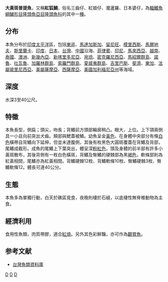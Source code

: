 {{NoteTA|G1=Toponym}}
{{Speciesbox 
| taxon = Bodianus perditio
| status = LC
| status_system = iucn3.1
| image = Bodianus perditio JNC2165.JPG
| authority = [[Quoy_&_Gaimard|Quoy & Gaimard]], 1834
| synonyms = *''Chaeropsodes pictus''<br /><small>Gilchrist & Thompson, 1908</small>
*''Cossyphus nigromaculatus''<br /><small>Gilchrist & Thompson, 1908</small>
*''Labrus perditio''<br /><small>Quoy & Gaimard, 1834</small> ''
*''Lepidaplois perditio''<br /><small>Quoy & Gaimard, 1834</small> ''
}}

'''大黃斑普提魚'''，又稱'''紅狐鯛'''，俗名三齒仔、紅娘仔、瀧暹羅、日本婆仔，為[[輻鰭魚綱|輻鰭魚綱]][[鱸形目|鱸形目]][[隆頭魚亞目|隆頭魚亞目]][[隆頭魚科|隆頭魚科]]的其中一[[種|種]]。

==分布==
本魚分布於[[印度|印度]][[太平洋|太平洋]]區，包括[[東非|東非]]、[[馬達加斯加|馬達加斯加]]、[[留尼旺|留尼旺]]、[[模里西斯|模里西斯]]、[[馬爾地夫|馬爾地夫]]、[[斯里蘭卡|斯里蘭卡]]、[[印度|印度]]、[[日本|日本]]、[[台灣|台灣]]、[[中國|中國]]沿海、[[菲律賓|菲律賓]]、[[印尼|印尼]]、[[馬來西亞|馬來西亞]]、[[越南|越南]]、[[泰國|泰國]]、[[澳洲|澳洲]]、[[新幾內亞|新幾內亞]]、[[新喀里多尼亞|新喀里多尼亞]]、[[帛琉|帛琉]]、[[密克羅尼西亞|密克羅尼西亞]]、[[馬紹爾群島|馬紹爾群島]]、[[諾魯|諾魯]]、[[吐瓦魯|吐瓦魯]]、[[加羅林群島|加羅林群島]]、[[索羅門群島|索羅門群島]]、[[夏威夷群島|夏威夷群島]]、[[吉里巴斯|吉里巴斯]]、[[斐濟|斐濟]]、[[東加|東加]]、[[法屬玻里尼西亞|法屬玻里尼西亞]]、[[美屬薩摩亞|美屬薩摩亞]]、[[西薩摩亞|西薩摩亞]]、[[美國|美國]][[加利福尼亞州|加利福尼亞州]]等海域。

==深度==
水深3至40公尺。

==特徵==
本魚長型，側扁；頭尖，吻長；背鰭前方頭部輪廓稍凸。眼大，上位。上下頜兩側具一小且向前突出犬齒。頰部與鰓蓋被鱗。幼魚呈金[[黃色|黃色]]，在身體中央部分有條[[白色|白色]]橫帶自背鰭向下延伸，但並未達腹側，其後有枚黑色大圓斑覆蓋在背鰭及背部，尾鰭成截形。成魚的尾鰭上下葉突出，體呈深[[粉紅色|粉紅色]]，頭及身體的前半部有許多小黃斑散布，其後背側有一枚白色橫斑，背鰭及臀鰭的硬棘部為黑[[褐色|褐色]]，軟條部則為紅黃相間，尾鰭亦為紅黃相間。背鰭硬棘12枚、背鰭軟條10枚、臀鰭硬棘3枚、臀鰭軟條12。體長可達40公分。

==生態==
本魚多為單獨行動，白天於礁區覓食，夜晚則棲於石縫，以底棲性無脊椎動物為主食。

==經濟利用==
食用性魚類，肉質帶膠，適合[[紅燒|紅燒]]。另外其色彩鮮豔，亦可作為[[觀賞魚|觀賞魚]]。

==参考文献==
*[http://fishdb.sinica.edu.tw/ 台灣魚類資料庫]{{Wayback|url=http://fishdb.sinica.edu.tw/ |date=20160304193340 }}
{{Taxonbar|from=Q2180893}}

[[Category:食用鱼|D]]
[[Category:觀賞魚|D]]
[[Category:普提魚屬|D]]